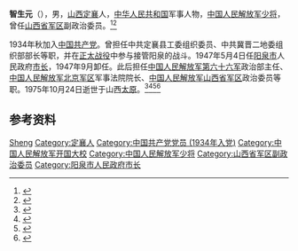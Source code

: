 '''智生元'''（{{bd|1914年||1975年|10月24日}}），男，[[山西|山西]][[定襄|定襄]]人，[[中华人民共和国|中华人民共和国]]军事人物，[[中国人民解放军少将|中国人民解放军少将]]，曾任[[山西省军区|山西省军区]]副政治委员。<ref>{{Cite book|title=中国抗日战争人物大词典|author=刘景泉主编; 沈久泉, 王凯捷, 李卓副主编|publisher=天津大学出版社|year=1999|isbn=|location=|pages=}}</ref><ref>{{Cite book|title=中华军事人物大辞典|author=吴如蒿著; 陈策才, 张光彩, 赵功德等副主编|publisher=新华出版社|year=1989|isbn=|location=北京|pages=}}</ref>

1934年秋加入[[中国共产党|中国共产党]]。曾担任中共定襄县工委组织委员、中共冀晋二地委组织部部长等职，并在[[正太战役_(1947年)|正太战役]]中参与接管阳泉的战斗。1947年5月4日任[[阳泉市|阳泉市]]人民政府[[阳泉市市长列表|市长]]，1947年9月卸任。此后担任[[中国人民解放军第六十六军|中国人民解放军第六十六军]]政治部主任、[[中国人民解放军北京军区|中国人民解放军北京军区]]军事法院院长、[[中国人民解放军山西省军区|中国人民解放军山西省军区]]政治委员等职。1975年10月24日逝世于山西[[太原|太原]]。<ref name="市志下2">{{cite book|editor=阳泉市地方志编纂委员会|title=阳泉市志 下册|date=1998-12|publisher=当代中国出版社|location=北京|isbn=7-80092-771-7}}</ref>{{rp|1382-1383}}<ref name="定襄">{{cite book|editor=定襄县志编纂委员会|title=定襄县志|date=1993-04|publisher=中国青年出版社|location=北京|isbn=7-5006-1326-1}}</ref>{{rp|572-573}}<ref name="忻州地区">{{cite book|editor=《忻州地区志》编纂委员会|title=忻州地区志|date=1999-06|publisher=山西古籍出版社|location=太原|isbn=7-80598-297-X}}</ref>{{rp|1122}}<ref name="五台山">{{cite book|editor=山西旅游景区志丛书编委会|title=五台山志|date=2003-08|publisher=山西人民出版社|location=太原|isbn=7-203-04875-6}}</ref>{{rp|561-562}}

== 参考资料 ==
{{reflist}}

{{中国人物小作品}}

{{Authority control}}
{{DEFAULTSORT:Zhi智}}
[[Category:智姓|Sheng]]
[[Category:定襄人|Category:定襄人]]
[[Category:中国共产党党员_(1934年入党)|Category:中国共产党党员 (1934年入党)]]
[[Category:中国人民解放军开国大校|Category:中国人民解放军开国大校]]
[[Category:中国人民解放军少将|Category:中国人民解放军少将]]
[[Category:山西省军区副政治委员|Category:山西省军区副政治委员]]
[[Category:阳泉市人民政府市长|Category:阳泉市人民政府市长]]